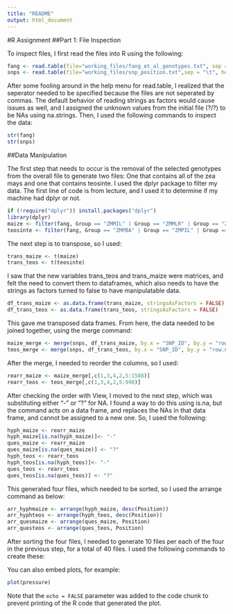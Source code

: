 ```yaml
---
title: "README"
output: html_document
---
```

#R Assignment
##Part 1: File Inspection

To inspect files, I first read the files into R using the following: 
```r
fang <- read.table(file="working_files/fang_et_al_genotypes.txt", sep = "\t", header = TRUE, na.strings="?/?", stringsAsFactors = FALSE)
snps <- read.table(file="working_files/snp_position.txt",sep = "\t", header=TRUE, na.strings = "?/?", stringsAsFactors = FALSE )
```
After some fooling around in the help menu for read.table, I realized that the seperator needed to be specified because the files are not seperated by commas. The default behavior of reading strings as factors would cause issues as well, and I assigned the unknown values from the initial file (?/?) to be NAs using na.strings. 
Then, I used the following commands to inspect the data:
```r
str(fang)
str(snps)
```

##Data Manipulation

The first step that needs to occur is the removal of the selected genotypes from the overall file to generate two files: One that contains all of the zea mays and one that contains teosinte. I used the dplyr package to filter my data. The first line of code is from lecture, and I used it to determine if my machine had dplyr or not.

```r
if (!require("dplyr")) install.packages("dplyr") 
library(dplyr)
maize <- filter(fang, Group == "ZMMIL" | Group == "ZMMLR" | Group == "ZMMMR")
teosinte <- filter(fang, Group == "ZMPBA" | Group == "ZMPIL" | Group == "ZMPJA")
```

The next step is to transpose, so I used:
```r
trans_maize <- t(maize)
trans_teos <- t(teosinte)
```
I saw that the new variables trans_teos and trans_maize were matrices, and felt the need to convert them to dataframes, which also needs to have the strings as factors turned to false to have manipulatable data. 

```r
df_trans_maize <- as.data.frame(trans_maize, stringsAsFactors = FALSE)
df_trans_teos <- as.data.frame(trans_teos, stringsAsFactors = FALSE)
```

This gave me transposed data frames. From here, the data needed to be joined together, using the merge command:
```r
maize_merge <- merge(snps, df_trans_maize, by.x = "SNP_ID", by.y = "row.names")
teos_merge <- merge(snps, df_trans_teos, by.x = "SNP_ID", by.y = "row.names")
```
After the merge, I needed to reorder the columns, so I used:
```r
rearr_maize <- maize_merge[,c(1,3,4,2,5:1588)]
rearr_teos <- teos_merge[,c(1,3,4,2,5:990)]
```
After checking the order with View, I moved to the next step, which was substituting either "-" or "?" for NA. I found a way to do this using is.na, but the command acts on a data frame, and replaces the NAs in that data frame, and cannot be assigned to a new one. So, I used the following:
```r
hyph_maize <- rearr_maize
hyph_maize[is.na(hyph_maize)]<- "-"
ques_maize <- rearr_maize
ques_maize[is.na(ques_maize)] <- "?"
hyph_teos <- rearr_teos
hyph_teos[is.na(hyph_teos)]<- "-"
ques_teos <- rearr_teos
ques_teos[is.na(ques_teos)] <- "?"
```
This generated four files, which needed to be sorted, so I used the arrange command as below:
```r
arr_hyphmaize <- arrange(hyph_maize, desc(Position))
arr_hyphteos <- arrange(hyph_teos, desc(Position))
arr_quesmaize <- arrange(ques_maize, Position)
arr_questeos <- arrange(ques_teos, Position)
```
After sorting the four files, I needed to generate 10 files per each of the four in the previous step, for a total of 40 files. I used the following commands to create these:



You can also embed plots, for example:
```r
plot(pressure)
```

Note that the `echo = FALSE` parameter was added to the code chunk to prevent printing of the R code that generated the plot.
